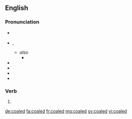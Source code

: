 ==English==

===Pronunciation===
* {{a|UK}} {{IPA|/kəʊld/|/kɔʊld/}}
* {{a|US}} {{enPR|kōld}}, {{IPA|/koʊld/}}
** ''also'' {{IPA|/kl̩d/}}
*** {{homophones|lang=en|culled}}
* {{audio|En-uk-cold.ogg|Audio (UK)}}
* {{audio|en-us-cold.ogg|Audio (US)}}
* {{homophones|lang=en|cold}}
* {{rhymes|əʊld}}

===Verb===
{{head|en}}

# {{en-past of|coal}}

[[de:coaled]]
[[fa:coaled]]
[[fr:coaled]]
[[mg:coaled]]
[[sv:coaled]]
[[vi:coaled]]